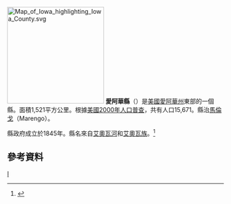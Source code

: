 {{noteTA
|G1=USState
}}
{{Otheruses|愛阿華|subject=美國愛阿華州的一個縣|other=同名的縣}}
[[File:Map_of_Iowa_highlighting_Iowa_County.svg|225px]]
'''愛阿華縣'''（{{lang-en|Iowa County}}）是[[美國|美國]][[愛阿華州|愛阿華州]]東部的一個縣。面積1,521平方公里。根據[[美國2000年人口普查|美國2000年人口普查]]，共有人口15,671。縣治[[马伦戈_(爱荷华州)|馬倫戈]]（Marengo）。

縣政府成立於1845年。縣名來自[[艾奧瓦河|艾奧瓦河]]和[[艾奧瓦族|艾奧瓦族]]。<ref>{{Cite web |url=http://www.co.iowa.ia.us/history.htm |title=艾奧瓦縣政府網站 |access-date=2007-03-28 |archive-url=https://web.archive.org/web/20070212042746/http://www.co.iowa.ia.us/history.htm |archive-date=2007-02-12 |dead-url=yes }}</ref>

== 參考資料 ==
{{reflist}}

{{iowa-stub}}

[[Category:艾奧瓦州行政區劃|I]]
{{爱荷华州}}